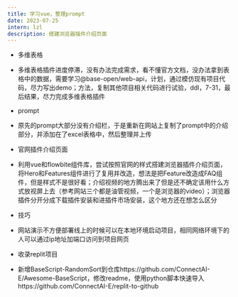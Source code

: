 ```yaml
---
title: 学习vue，整理prompt
date: 2023-07-25
intern: lzl
description: 搭建浏览器插件介绍页面
---
```


- 多维表格
- 多维表格插件进度停滞，没有办法完成需求，看不懂官方文档，没办法拿到表格中的数据，需要学习@base-open/web-api，计划，通过模仿现有项目代码，尽力写出demo；方法，复制其他项目相关代码进行试验，ddl，7-31，最后结果，尽力完成多维表格插件

- prompt
- 原先的prompt大部分没有介绍栏，于是重新在网站上复制了prompt中的介绍部分，并添加在了excel表格中，然后整理并上传

- 官网插件介绍页面
- 利用vue和flowbite组件库，尝试按照官网的样式搭建浏览器插件介绍页面，将Hero和Features组件进行了复用并改造，想法是把Feature改造成FAQ组件，但是样式不是很好看；介绍视频的地方腾出来了但是还不确定该用什么方式放视屏上去（参考网站三个都是油管视频，一个是浏览器的video）；浏览器插件分开分成下载插件安装和进插件市场安装，这个地方还在想怎么区分

- 技巧
- 网站演示不方便部署线上的时候可以在本地环境启动项目，相同网络环境下的人可以通过ip地址加端口访问到项目网页

- 收录replit项目
- 新增BaseScript-RandomSort到仓库https://github.com/ConnectAI-E/Awesome-BaseScript，修改readme，使用python脚本快速导入https://github.com/ConnectAI-E/replit-to-github